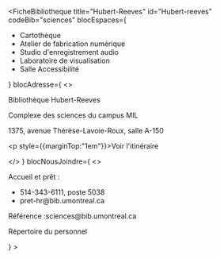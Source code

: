
<FicheBibliotheque
  title="Hubert-Reeves"
  id="Hubert-reeves"
  codeBib="sciences"
  blocEspaces={
    <ul>
      <li>Cartothèque</li>
      <li><Link to="https://studio.bib.umontreal.ca/espaces/ateliers">Atelier de fabrication numérique</Link></li>
      <li><Link to="https://studio.bib.umontreal.ca/espaces/studioaudio">Studio d'enregistrement audio</Link></li>
      <li><Link to="https://studio.bib.umontreal.ca/espaces/visualisation">Laboratoire de visualisation</Link></li>
      <li><Link to="/service-accessibilite#salle-adaptee-a-la-bibliotheque-hubert-reeves">Salle Accessibilité</Link></li>
    </ul>
  }
  blocAdresse={
    <>
      <p>Bibliothèque Hubert-Reeves</p>
      <p>Complexe des sciences du campus MIL</p>
      <p>1375, avenue Thérèse-Lavoie-Roux, salle A-150</p>
      <p style={{marginTop:"1em"}}><Link to="../nous-joindre/notre-equipe" Icon={ArrowSquareOutIcon}>Voir l'itinéraire</Link></p>
    </>
  }
  blocNousJoindre={
    <>
<p>Accueil et prêt&nbsp;:</p>
      <ul style={{marginLeft:"1em"}}><li>514-343-6111, poste 5038</li>
      <li><Link to="mailto:pret-hr@bib.umontreal.ca">pret-hr@bib.umontreal.ca</Link></li></ul>
      <p>Référence&nbsp;:<Link to="mailto:sciences@bib.umontreal.ca">sciences@bib.umontreal.ca</Link></p>
      <p style={{marginTop:"1em"}}><Link to="/nous-joindre/notre-equipe/#Hubert-reeves" Icon>Répertoire du personnel</Link></p>
    </>
  }
>

</FicheBibliotheque>
